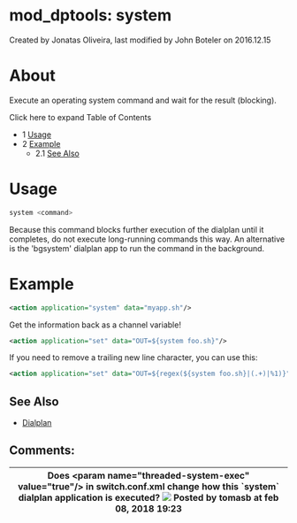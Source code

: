 
# mod_dptools: system 

 Created by  Jonatas Oliveira, last modified by  John Boteler on 2016.12.15

# About

Execute an operating system command and wait for the result (blocking). 

Click here to expand Table of Contents

* 1 [Usage](#usage)
* 2 [Example](#example)  
   * 2.1 [See Also](#see-also)

# Usage

```bash
system <command>
```

Because this command blocks further execution of the dialplan until it completes, do not execute long-running commands this way. An alternative is the 'bgsystem' dialplan app to run the command in the background.

# Example

```xml
<action application="system" data="myapp.sh"/>
```

Get the information back as a channel variable!

```xml
<action application="set" data="OUT=${system foo.sh}"/>
```

If you need to remove a trailing new line character, you can use this:

```xml
<action application="set" data="OUT=${regex(${system foo.sh}|(.+)|%1)}"/>
```

## See Also

* [Dialplan](../../Dialplan/index.mdx#0-about)

## Comments:

| Does &lt;param name="threaded-system-exec" value="true"/> in switch.conf.xml change how this \`system\` dialplan application is executed? ![](/images/icons/contenttypes/comment_16.png) Posted by tomasb at feb 08, 2018 19:23 |
| --------------------------------------------------------------------------------------------------------------------------------------------------------------------------------------------------------------------------- |


